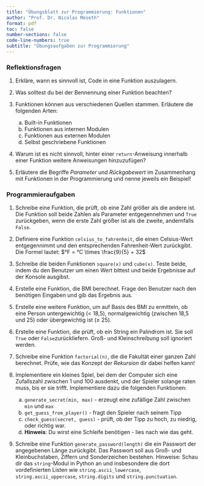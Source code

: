 ```yaml
---
title: "Übungsblatt zur Programmierung: Funktionen"
author: "Prof. Dr. Nicolas Meseth"
format: pdf
toc: false
number-sections: false
code-line-numbers: true
subtitle: "Übungsaufgaben zur Programmierung"
---
```

### Reflektionsfragen

1.  Erkläre, wann es sinnvoll ist, Code in eine Funktion auszulagern.

2.  Was solltest du bei der Bennennung einer Funktion beachten?

3.  Funktionen können aus verschiedenen Quellen stammen. Erläutere die folgenden Arten:
     a.  Built-in Funktionen
     b.  Funktionen aus internen Modulen
     c.  Funktionen aus externen Modulen
     d.  Selbst geschriebene Funktionen

4.  Warum ist es nicht sinnvoll, hinter einer `return`-Anweisung innerhalb einer Funktion weitere Anweisungen hinzuzufügen?

5.  Erläutere die Begriffe *Parameter* und *Rückgabewert* im Zusammenhang mit Funktionen in der Programmierung und nenne jeweils ein Beispiel!


### Programmieraufgaben

1.  Schreibe eine Funktion, die prüft, ob eine Zahl größer als die andere ist. Die Funktion soll beide Zahlen als Parameter entgegennehmen und `True` zurückgeben, wenn die erste Zahl größer ist als die zweite, andernfalls `False`.

2.  Definiere eine Funktion `celsius_to_fahrenheit`, die einen Celsius-Wert entgegennimmt und den entsprechenden Fahrenheit-Wert zurückgibt. Die Formel lautet: $°F = °C \times \frac{9}{5} + 32$

3.  Schreibe die beiden Funktionen `square(x)` und `cube(x)`. Teste beide, indem du den Benutzer um einen Wert bittest und beide Ergebnisse auf der Konsole ausgibst.

4.  Erstelle eine Funktion, die BMI berechnet. Frage den Benutzer nach den benötigen Eingaben und gib das Ergebnis aus.

5.  Erstelle eine weitere Funktion, um auf Basis des BMI zu ermitteln, ob eine Person untergewichtig (< 18,5), normalgewichtig (zwischen 18,5 und 25) oder übergewichtig ist (≥ 25).

6.  Erstelle eine Funktion, die prüft, ob ein String ein Palindrom ist. Sie soll `True` oder `False `zurückliefern. Groß- und Kleinschreibung soll ignoriert werden.

7.  Schreibe eine Funktion `factorial(n)`, die die Fakultät einer ganzen Zahl berechnet. Prüfe, wie das Konzept der *Rekursion* dir dabei helfen kann!

8.  Implementiere ein kleines Spiel, bei dem der Computer sich eine Zufallszahl zwischen 1 und 100 ausdenkt, und der Spieler solange raten muss, bis er sie trifft. Implementiere dazu die folgenden Funktionen: 
     a.  `generate_secret(min, max)` - erzeugt eine zufällige Zahl zwischen `min` und `max`
     b.  `get_guess_from_player()` - fragt den Spieler nach seinem Tipp
     c.  `check_guess(secret, guess)` - prüft, ob der Tipp zu hoch, zu niedrig, oder richtig war.
     d.  **Hinweis**: Du wirst eine Schleife benötigen - lies nach wie das geht.

9.  Schreibe eine Funktion `generate_password(length)` die ein Passwort der angegebenen Länge zurückgibt. Das Passwort soll aus Groß- und Kleinbuchstaben, Ziffern und Sonderzeichen bestehen. Hinweise: Schau dir das `string`-Modul in Python an und insbesondere die dort vordefinierten Listen wie `string.ascii_lowercase`, `string.ascii_uppercase`, `string.digits` und `string.punctuation`.





